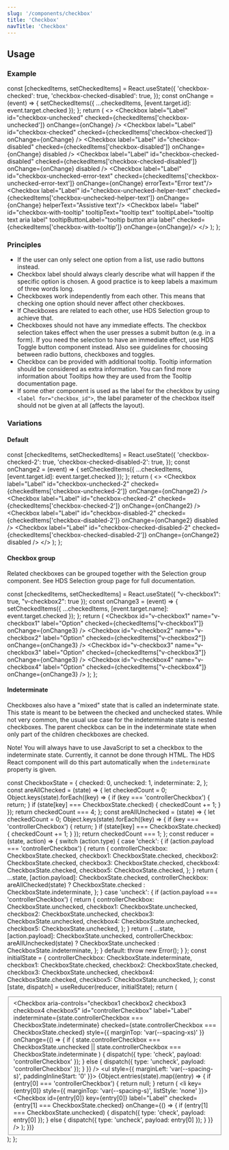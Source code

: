 ```yaml
---
slug: '/components/checkbox'
title: 'Checkbox'
navTitle: 'Checkbox'
---
```



## Usage

### Example

  const [checkedItems, setCheckedItems] = React.useState({
    'checkbox-checked': true,
    'checkbox-checked-disabled': true,
  });
  const onChange = (event) => {
    setCheckedItems({ ...checkedItems, [event.target.id]: event.target.checked });
  };
  return (
    <>
      <Checkbox label="Label" id="checkbox-unchecked" checked={checkedItems['checkbox-unchecked']} onChange={onChange} />
      <Checkbox label="Label" id="checkbox-checked" checked={checkedItems['checkbox-checked']} onChange={onChange} />
      <Checkbox
        label="Label"
        id="checkbox-disabled"
        checked={checkedItems['checkbox-disabled']}
        onChange={onChange}
        disabled
      />
      <Checkbox
        label="Label"
        id="checkbox-checked-disabled"
        checked={checkedItems['checkbox-checked-disabled']}
        onChange={onChange}
        disabled
      />
      <Checkbox label="Label" id="checkbox-unchecked-error-text" checked={checkedItems['checkbox-unchecked-error-text']} onChange={onChange} errorText="Error text"/>
      <Checkbox label="Label" id="checkbox-unchecked-helper-text" checked={checkedItems['checkbox-unchecked-helper-text']} onChange={onChange} helperText="Assistive text"/>
      <Checkbox label= "label" id="checkbox-with-tooltip" tooltipText="tooltip text" tooltipLabel="tooltip text aria label" tooltipButtonLabel="tooltip button aria label" checked={checkedItems['checkbox-with-tooltip']} onChange={onChange}/>
    </>
  );
};

<PlaygroundPreview>
  <CheckboxExample />
</PlaygroundPreview>

### Principles

- If the user can only select one option from a list, use <InternalLink href="/components/radio-button">radio buttons</InternalLink> instead.
- Checkbox label should always clearly describe what will happen if the specific option is chosen. A good practice is to keep labels a maximum of three words long.
- Checkboxes work independently from each other. This means that checking one option should never affect other checkboxes.
- If Checkboxes are related to each other, use <InternalLink href="/components/selection-group">HDS Selection group</InternalLink> to achieve that.
- Checkboxes should not have any immediate effects. The checkbox selection takes effect when the user presses a submit button (e.g. in a form). If you need the selection to have an immediate effect, use <InternalLink href="/components/toggle-button">HDS Toggle button component</InternalLink> instead. Also see <InternalLink href="/foundation/guidelines/checkbox-radiobutton-toggle">guidelines for choosing between radio buttons, checkboxes and toggles.</InternalLink>
- Checkbox can be provided with additional tooltip. Tooltip information should be considered as extra information. You can find more information about Tooltips how they are used from the <InternalLink href="/components/tooltip">Tooltip documentation page</InternalLink>.
- If some other component is used as the label for the checkbox by using `<label for="checkbox_id">`, the label parameter of the checkbox itself should not be given at all (affects the layout).
### Variations

#### Default

  const [checkedItems, setCheckedItems] = React.useState({
    'checkbox-checked-2': true,
    'checkbox-checked-disabled-2': true,
  });
  const onChange2 = (event) => {
    setCheckedItems({ ...checkedItems, [event.target.id]: event.target.checked });
  };
  return (
    <>
      <Checkbox label="Label" id="checkbox-unchecked-2" checked={checkedItems['checkbox-unchecked-2']} onChange={onChange2} />
      <Checkbox label="Label" id="checkbox-checked-2" checked={checkedItems['checkbox-checked-2']} onChange={onChange2} />
      <Checkbox
        label="Label"
        id="checkbox-disabled-2"
        checked={checkedItems['checkbox-disabled-2']}
        onChange={onChange2}
        disabled
      />
      <Checkbox
        label="Label"
        id="checkbox-checked-disabled-2"
        checked={checkedItems['checkbox-checked-disabled-2']}
        onChange={onChange2}
        disabled
      />
    </>
  );
};

<PlaygroundPreview>
  <CheckboxDefaultExample />
</PlaygroundPreview>

#### Checkbox group

Related checkboxes can be grouped together with the Selection group component. See <InternalLink href="components/selection-group">HDS Selection group page</InternalLink> for full documentation.

  const [checkedItems, setCheckedItems] = React.useState({ "v-checkbox1": true, "v-checkbox2": true });
  const onChange3 = (event) => {
    setCheckedItems({ ...checkedItems, [event.target.name]: event.target.checked });
  };
  return (
    <SelectionGroup label="Checkbox group">
      <Checkbox id="v-checkbox1" name="v-checkbox1" label="Option" checked={checkedItems["v-checkbox1"]} onChange={onChange3} />
      <Checkbox id="v-checkbox2" name="v-checkbox2" label="Option" checked={checkedItems["v-checkbox2"]} onChange={onChange3} />
      <Checkbox id="v-checkbox3" name="v-checkbox3" label="Option" checked={checkedItems["v-checkbox3"]} onChange={onChange3} />
      <Checkbox id="v-checkbox4" name="v-checkbox4" label="Option" checked={checkedItems["v-checkbox4"]} onChange={onChange3} />
    </SelectionGroup>
  );
};

<PlaygroundPreview>
  <CheckboxGroupExample />
</PlaygroundPreview>

#### Indeterminate

Checkboxes also have a "mixed" state that is called an indeterminate state. This state is meant to be between the checked and unchecked states. While not very common, the usual use case for the indeterminate state is nested checkboxes. The parent checkbox can be in the indeterminate state when only part of the children checkboxes are checked.

Note! You will always have to use JavaScript to set a checkbox to the indeterminate state. Currently, it cannot be done through HTML. The HDS React component will do this part automatically when the `indeterminate` property is given.

  const CheckboxState = {
    checked: 0,
    unchecked: 1,
    indeterminate: 2,
  };
  const areAllChecked = (state) => {
    let checkedCount = 0;
    Object.keys(state).forEach((key) => {
      if (key === 'controllerCheckbox') {
        return;
      }
      if (state[key] === CheckboxState.checked) {
        checkedCount += 1;
      }
    });
    return checkedCount === 4;
  };
  const areAllUnchecked = (state) => {
    let checkedCount = 0;
    Object.keys(state).forEach((key) => {
      if (key === 'controllerCheckbox') {
        return;
      }
      if (state[key] === CheckboxState.checked) {
        checkedCount += 1;
      }
    });
    return checkedCount === 1;
  };
  const reducer = (state, action) => {
    switch (action.type) {
      case 'check': {
        if (action.payload === 'controllerCheckbox') {
          return {
            controllerCheckbox: CheckboxState.checked,
            checkbox1: CheckboxState.checked,
            checkbox2: CheckboxState.checked,
            checkbox3: CheckboxState.checked,
            checkbox4: CheckboxState.checked,
            checkbox5: CheckboxState.checked,
          };
        }
        return {
          ...state,
          [action.payload]: CheckboxState.checked,
          controllerCheckbox: areAllChecked(state) ? CheckboxState.checked : CheckboxState.indeterminate,
        };
      }
      case 'uncheck': {
        if (action.payload === 'controllerCheckbox') {
          return {
            controllerCheckbox: CheckboxState.unchecked,
            checkbox1: CheckboxState.unchecked,
            checkbox2: CheckboxState.unchecked,
            checkbox3: CheckboxState.unchecked,
            checkbox4: CheckboxState.unchecked,
            checkbox5: CheckboxState.unchecked,
          };
        }
        return {
          ...state,
          [action.payload]: CheckboxState.unchecked,
          controllerCheckbox: areAllUnchecked(state) ? CheckboxState.unchecked : CheckboxState.indeterminate,
        };
      }
      default:
        throw new Error();
    }
  };
  const initialState = {
    controllerCheckbox: CheckboxState.indeterminate,
    checkbox1: CheckboxState.checked,
    checkbox2: CheckboxState.checked,
    checkbox3: CheckboxState.unchecked,
    checkbox4: CheckboxState.checked,
    checkbox5: CheckboxState.unchecked,
  };
  const [state, dispatch] = useReducer(reducer, initialState);
  return (
    <Fieldset heading="Group label *">
      <Checkbox
        aria-controls="checkbox1 checkbox2 checkbox3 checkbox4 checkbox5"
        id="controllerCheckbox"
        label="Label"
        indeterminate={state.controllerCheckbox === CheckboxState.indeterminate}
        checked={state.controllerCheckbox === CheckboxState.checked}
        style={{ marginTop: 'var(--spacing-xs)' }}
        onChange={() => {
          if (
            state.controllerCheckbox === CheckboxState.unchecked ||
            state.controllerCheckbox === CheckboxState.indeterminate
          ) {
            dispatch({ type: 'check', payload: 'controllerCheckbox' });
          } else {
            dispatch({ type: 'uncheck', payload: 'controllerCheckbox' });
          }
        }}
      />
      <ul style={{ marginLeft: 'var(--spacing-s)', paddingInlineStart: '0' }}>
        {Object.entries(state).map((entry) => {
          if (entry[0] === 'controllerCheckbox') {
            return null;
          }
          return (
            <li key={entry[0]} style={{ marginTop: 'var(--spacing-s)', listStyle: 'none' }}>
              <Checkbox
                id={entry[0]}
                key={entry[0]}
                label="Label"
                checked={entry[1] === CheckboxState.checked}
                onChange={() => {
                  if (entry[1] === CheckboxState.unchecked) {
                    dispatch({ type: 'check', payload: entry[0] });
                  } else {
                    dispatch({ type: 'uncheck', payload: entry[0] });
                  }
                }}
              />
            </li>
          );
        })}
      </ul>
    </Fieldset>
  );
};

<PlaygroundPreview>
  <IndeterminateExample />
</PlaygroundPreview>
